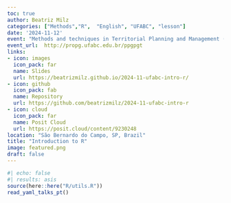 ```yaml
---
toc: true
author: Beatriz Milz
categories: ["Methods","R",  "English", "UFABC", "lesson"]
date: '2024-11-12'
event: "Methods and techniques in Territorial Planning and Management (PGT-605)"
event_url:  http://propg.ufabc.edu.br/ppgpgt
links:
- icon: images
  icon_pack: far
  name: Slides
  url: https://beatrizmilz.github.io/2024-11-ufabc-intro-r/
- icon: github
  icon_pack: fab
  name: Repository
  url: https://github.com/beatrizmilz/2024-11-ufabc-intro-r
- icon: cloud
  icon_pack: far
  name: Posit Cloud
  url: https://posit.cloud/content/9230248  
location: "São Bernardo do Campo, SP, Brazil"
title: "Introduction to R"
image: featured.png
draft: false
---
```


```r
#| echo: false
#| results: asis
source(here::here("R/utils.R"))
read_yaml_talks_pt()
```

<br>
